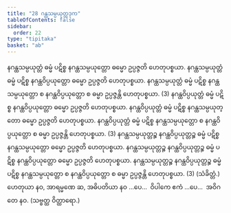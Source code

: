 ```yaml
---
title: "28 ဂန္ထသမ္ပယုတ္တဒုက"
tableOfContents: false
sidebar:
  order: 22
type: "tipitaka"
basket: "ab"
---
```



<DynamicBreadcrumb />

<Division number="42">

<Paragraph number="133">
နဂန္ထသမ္ပယုတ္တံ ဓမ္မံ ပဋိစ္စ နဂန္ထသမ္ပယုတ္တော ဓမ္မော ဥပ္ပဇ္ဇတိ ဟေတုပစ္စယာ. နဂန္ထသမ္ပယုတ္တံ ဓမ္မံ ပဋိစ္စ နဂန္ထဝိပ္ပယုတ္တော ဓမ္မော ဥပ္ပဇ္ဇတိ ဟေတုပစ္စယာ. နဂန္ထသမ္ပယုတ္တံ ဓမ္မံ ပဋိစ္စ နဂန္ထသမ္ပယုတ္တော စ နဂန္ထဝိပ္ပယုတ္တော စ ဓမ္မာ ဥပ္ပဇ္ဇန္တိ ဟေတုပစ္စယာ. (3)
</Paragraph>

<Paragraph number="134">
နဂန္ထဝိပ္ပယုတ္တံ ဓမ္မံ ပဋိစ္စ နဂန္ထဝိပ္ပယုတ္တော ဓမ္မော ဥပ္ပဇ္ဇတိ ဟေတုပစ္စယာ. နဂန္ထဝိပ္ပယုတ္တံ ဓမ္မံ ပဋိစ္စ နဂန္ထသမ္ပယုတ္တော ဓမ္မော ဥပ္ပဇ္ဇတိ ဟေတုပစ္စယာ. နဂန္ထဝိပ္ပယုတ္တံ ဓမ္မံ ပဋိစ္စ နဂန္ထသမ္ပယုတ္တော စ နဂန္ထဝိပ္ပယုတ္တော စ ဓမ္မာ ဥပ္ပဇ္ဇန္တိ ဟေတုပစ္စယာ. (3)
</Paragraph>

<Paragraph number="135">
နဂန္ထသမ္ပယုတ္တဉ္စ နဂန္ထဝိပ္ပယုတ္တဉ္စ ဓမ္မံ ပဋိစ္စ နဂန္ထသမ္ပယုတ္တော ဓမ္မော ဥပ္ပဇ္ဇတိ ဟေတုပစ္စယာ. နဂန္ထသမ္ပယုတ္တဉ္စ နဂန္ထဝိပ္ပယုတ္တဉ္စ ဓမ္မံ ပဋိစ္စ နဂန္ထဝိပ္ပယုတ္တော ဓမ္မော ဥပ္ပဇ္ဇတိ ဟေတုပစ္စယာ. နဂန္ထသမ္ပယုတ္တဉ္စ နဂန္ထဝိပ္ပယုတ္တဉ္စ ဓမ္မံ ပဋိစ္စ နဂန္ထသမ္ပယုတ္တော စ နဂန္ထဝိပ္ပယုတ္တော စ ဓမ္မာ ဥပ္ပဇ္ဇန္တိ ဟေတုပစ္စယာ. (3) (သံခိတ္တံ.)
</Paragraph>

<Paragraph number="136">
ဟေတုယာ နဝ, အာရမ္မဏေ ဆ, အဓိပတိယာ နဝ …ပေ…  ဝိပါကေ ဧကံ …ပေ…  အဝိဂတေ နဝ. (သဗ္ဗတ္ထ ဝိတ္ထာရော.)
</Paragraph>
</Division>